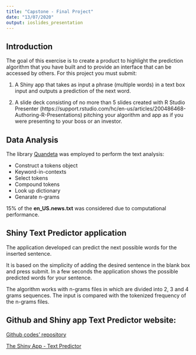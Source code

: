 ```yaml
---
title: "Capstone - Final Project"
date: "13/07/2020"
output: ioslides_presentation
---
```


## Introduction

The goal of this exercise is to create a product to highlight the prediction algorithm that you have built and to provide an interface that can be accessed by others. For this project you must submit:

1. A Shiny app that takes as input a phrase (multiple words) in a text box input and outputs a prediction of the next word.

2. A slide deck consisting of no more than 5 slides created with R Studio Presenter (https://support.rstudio.com/hc/en-us/articles/200486468-Authoring-R-Presentations) pitching your algorithm and app as if you were presenting to your boss or an investor.

## Data Analysis

The library [Quandeta](https://tutorials.quanteda.io/) was employed to perform the text analysis:

- Construct a tokens object
- Keyword-in-contexts
- Select tokens
- Compound tokens
- Look up dictionary
- Genarate n-grams

15% of the **en_US.news.txt** was considered due to computational performance. 

## Shiny Text Predictor application

The application developed can predict the next possible words for the inserted sentence.

It is based on the simplicity of adding the desired sentence in the blank box and press submit. In a few seconds the application shows the possible predicted words for your sentence.

The algorithm works with n-grams files in which are divided into 2, 3 and 4 grams sequences. The input is compared with the tokenized frequency of the n-grams files.

## Github and Shiny app Text Predictor website:

[Github codes' repository ](https://github.com/alambike123/capstone-data-science)

[The Shiny App - Text Predictor](https://egonnelli.shinyapps.io/Capstone-TextPredictor/)
